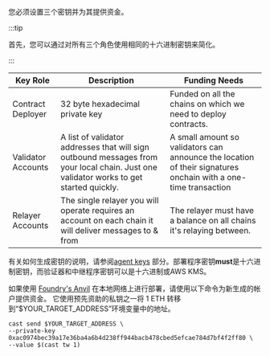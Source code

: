 您必须设置三个密钥并为其提供资金。

:::tip

首先，您可以通过对所有三个角色使用相同的十六进制密钥来简化。

:::

<table>
  <thead>
    <tr>
      <th>Key Role</th>
      <th>Description</th>
      <th>Funding Needs</th>
    </tr>
  </thead>
  <tbody>
    <tr>
      <td>Contract Deployer</td>
      <td>32 byte hexadecimal private key</td>
      <td>Funded on all the chains on which we need to deploy contracts.</td>
    </tr>
    <tr>
      <td>Validator Accounts</td>
      <td>
        A list of validator addresses that will sign outbound messages from your
        local chain. Just one validator works to get started quickly.
      </td>
      <td>
        A small amount so validators can announce the location of their
        signatures onchain with a one-time transaction
      </td>
    </tr>
    <tr>
      <td>Relayer Accounts</td>
      <td>
        The single relayer you will operate requires an account on each chain it
        will deliver messages to & from
      </td>
      <td>
        The relayer must have a balance on all chains it's relaying between.
      </td>
    </tr>
  </tbody>
</table>

有关如何生成密钥的说明，请参阅[agent keys](/docs/operate/set-up-agent-keys) 部分。部署程序密钥**must**是十六进制密钥，而验证器和中继程序密钥可以是十六进制或AWS KMS。

如果使用 [Foundry's Anvil](https://github.com/foundry-rs/foundry/tree/master/anvil) 在本地网络上进行部署，请使用以下命令为新生成的帐户提供资金。 它使用预先资助的私钥之一将 1 ETH 转移到“$YOUR_TARGET_ADDRESS”环境变量中的地址。

```
cast send $YOUR_TARGET_ADDRESS \
--private-key 0xac0974bec39a17e36ba4a6b4d238ff944bacb478cbed5efcae784d7bf4f2ff80 \
--value $(cast tw 1)
```
